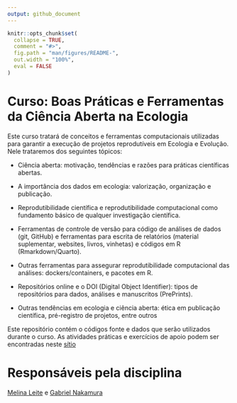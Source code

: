 ```yaml
---
output: github_document
---
```


<!-- README.md is generated from README.Rmd. Please edit that file -->

```r
knitr::opts_chunk$set(
  collapse = TRUE,
  comment = "#>",
  fig.path = "man/figures/README-",
  out.width = "100%",
  eval = FALSE
)
```

# Curso: Boas Práticas e Ferramentas da Ciência Aberta na Ecologia  

Este curso tratará de conceitos e ferramentas computacionais utilizadas para garantir a execução de projetos reprodutíveis
    em Ecologia e Evolução. Nele trataremos dos seguintes tópicos:
    
- Ciência aberta: motivação, tendências e razões para práticas científicas abertas. 

- A importância dos dados em ecologia: valorização, organização e publicação.

- Reprodutibilidade científica e reprodutibilidade computacional como fundamento básico de qualquer investigação científica.

- Ferramentas de controle de versão para código de análises de dados (git, GitHub) e ferramentas para escrita de relatórios (material suplementar, websites, livros, vinhetas) e códigos em R (Rmarkdown/Quarto). 

- Outras ferramentas para assegurar reprodutibilidade computacional das análises: dockers/containers, e pacotes em R. 

- Repositórios online e o DOI (Digital Object Identifier): tipos de repositórios para dados, análises e manuscritos (PrePrints). 

- Outras tendências em ecologia e ciência aberta: ética em publicação científica, pré-registro de projetos, entre outros

Este repositório contém o códigos fonte e dados que serão utilizados durante o curso. As atividades práticas e exercícios de apoio podem ser 
    encontradas neste [sítio](https://gabrielnakamura.github.io/USP_reproducibility_BIE5798/) 


# Responsáveis pela disciplina

[Melina Leite](https://melinaleite.weebly.com/) e [Gabriel Nakamura](https://main--gabrielnakamura.netlify.app/)







